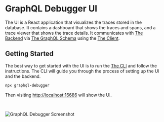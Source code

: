 
# GraphQL Debugger UI


The UI is a React application that visualizes the traces stored in the database. It contains a dashboard that shows the traces and spans, and a trace viewer that shows the trace details. It communicates with [The Backend](/docs/components/backend) via [The GraphQL Schema](/docs/packages/graphql-schema) using the [The Client](/docs/packages/client).


## Getting Started

The best way to get started with the UI is to run the [The CLI](/docs/packages/cli) and follow the instructions. The CLI will guide you through the process of setting up the UI and the backend.

```bash
npx graphql-debugger
```


Then visiting [http://localhost:16686](http://localhost:16686) will show the UI.

<br/>

<Image
    src="/img/screenshot.png"
    alt="GraphQL Debugger Screenshot"
    className="mx-auto"
    width={800}
    height={800}
    priority
/>